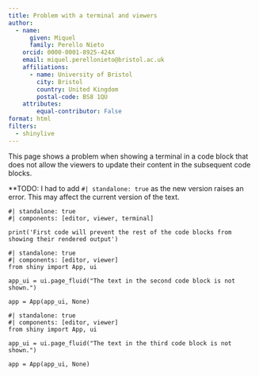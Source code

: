 ```yaml
---
title: Problem with a terminal and viewers
author: 
  - name:
      given: Miquel
      family: Perello Nieto
    orcid: 0000-0001-8925-424X
    email: miquel.perellonieto@bristol.ac.uk
    affiliations:
      - name: University of Bristol
        city: Bristol
        country: United Kingdom
        postal-code: BS8 1QU
    attributes:
        equal-contributor: False
format: html
filters:
  - shinylive
---
```


This page shows a problem when showing a terminal in a code block that does not
allow the viewers to update their content in the subsequent code blocks.

**TODO: I had to add `#| standalone: true` as the new version raises an error.
This may affect the current version of the text.

```shinylive-python
#| standalone: true
#| components: [editor, viewer, terminal]

print('First code will prevent the rest of the code blocks from showing their rendered output')
```

```shinylive-python
#| standalone: true
#| components: [editor, viewer]
from shiny import App, ui

app_ui = ui.page_fluid("The text in the second code block is not shown.")

app = App(app_ui, None)
```

```shinylive-python
#| standalone: true
#| components: [editor, viewer]
from shiny import App, ui

app_ui = ui.page_fluid("The text in the third code block is not shown.")

app = App(app_ui, None)
```
